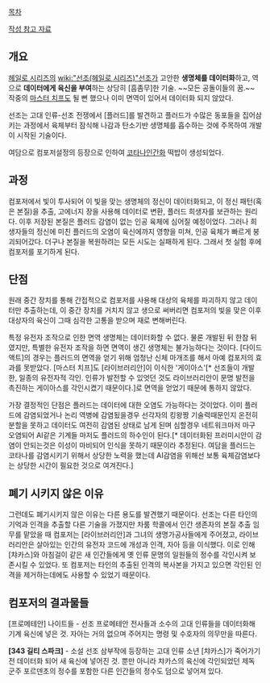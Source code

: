 [[목차]]

[http://blog.naver.com/stall8000/220003464288 작성 참고 자료]

== 개요 ==

[[헤일로 시리즈]]의 [[wiki:"선조(헤일로 시리즈)"선조]]가 고안한 '''생명체를 데이터화'''하고, 역으로 '''데이터에게 육신을 부여'''하는 상당히 [흠좀무]한 기술. ~~모든 공돌이들의 꿈.~~ 작중의 [[마스터 치프]]도 될 뻔 했으나 이미 면역이 있어서 데이터화 되지 않았다.

선조는 고대 인류-선조 전쟁에서 [플러드]를 발견하고 플러드가 수많은 동포들을 집어삼키는 과정에서 육체부터 잠식해 나감과 탄소기반 생명체를 흡수하는 것에 주목하여 개발이 시작된 기술이다.

여담으로 컴포저설정의 등장으로 인하여 [[코타나]]인간화 떡밥이 생성되었다.
== 과정 ==

컴포저에서 빛이 투사되어 이 빛을 맞는 생명체의 정신이 데이터화되고, 이 정신 패턴(혹은 본질)을 추출, 고에너지 장을 사용해 데이터로 변환, 플러드 희생자를 보관하는 원리다. 이후 저장된 본질은 플러드 감염이 없는 인공 육체에 심어질 예정이었다. 그러나 희생자들의 정신에 미친 플러드의 오염이 육신에까지 영향을 미쳐, 인공 육체가 빠르게 붕괴되어갔다. 더구나 본질을 복원하려는 모든 시도는 실패하게 된다. 그래서 첫 실험 후에 컴포저를 포기하게 된다.

== 단점 ==

원래 중간 장치를 통해 간접적으로 컴포저를 사용해 대상의 육체를 파괴하지 않고 데이터만 추출하는데, 이 중간 장치를 거치지 않고 생으로 써버리면 컴포저의 빛을 맞은 이후 대상자의 육신이 그때 심각한 고통을 받으며 재로 변해버린다.

특정 유전자 조작으로 인한 면역 생명체는 데이터화할 수 없다. 물론 개발된 뒤 한참 뒤였지만, 특별한 유전자 조작을 하면 면역이 생긴 생명체는 불가능하다는 것이다. [다이드액트]의 경우는 플러드의 면역을 얻기 위해 엄청난 신체 마개조를 해서 아예 컴포저의 효과를 못받았다. [마스터 치프]도 [라이브러리안]이 이식한 '게이아스'[* 선조들이 개발한, 일종의 유전자적 각인. 인류가 발전할 수 있엇던 것도 라이브러리안이 문명 발전을 촉진하는 게이아스를 각인시켰기 때문이다.]로 면역을 얻었기 때문에 통하지 않았다.

가장 결정적인 단점은 플러드는 데이터에 대한 오염도 가능하다는 것이었다. 이미 플러드에 감염되었거나 논리 역병에 감염됬을경우 선각자의 킹왕짱 기술력때문인지 온전히 분할을 못하고 데이터도 여전히 감염된 상태로 남게 된며 심할경우 네트워크마저 마구 오염되어 AI같은 기계들 마저도 플러드의 하수인이 된다.[* 데이터화된 프러미시안이 감염이 안되는것은 이성이 마비되어 인식을 못하기 때문이라 추정된다. 여담을 플러드는 코타나를 감염시키기 위해서 상당한 노력을 했는데 AI감염을 위해선 보통 육체감염보다는 상당한 시간이 필요한 것으로 여겨진다.]
== 폐기 시키지 않은 이유 ==

그런데도 폐기시키지 않은 이유는 다른 용도를 발견했기 때문이다. 선조는 다른 타인의 기억과 인격을 추출할 다른 기술을 가졌지만 차룸 학콜에서 인간 생존자의 본질 추출 임무를 맡았을 때 컴포저는 [라이브러리안]과 그녀의 생명가공사들에게 주어졌고, 라이브러리안은 살아있는 인간의 유전자 코드에 개성과 인격, 자아 등을 이식했다. 이로 인해 [챠카스]와 아침걸이 같은 새 인간들에게 옛 인류 문명의 일원들의 정수를 각인시켜 보존시킬 수 있었다. 또 컴포저는 타인의 추출된 인격의 복사본을 가지고 있으면 각인된 인격을 제거하는데에도 사용할 수 있었기 때문이다.

== 컴포저의 결과물들 ==

[프로메테안] 나이트들 - 선조 프로메테안 전사들과 소수의 고대 인류들을 데이터화해 기계 육신에 넣은 것. 자아는 거의 없으며 주어지는 명령 및 수호자의 의무만을 따른다.

'''[343 길티 스파크]''' - 소설 선조 삼부작에 등장하는 고대 인류 소년 [챠카스]가 죽어가기 전 데이터화 되어 새 육신에 넣어진 것. 뿐만 아니라 챠카스의 육신에 각인되었던 제독 군주 포르덴초의 정수를 포함한 다른 인간들의 정수도 덤으로 넣어져 있다.
